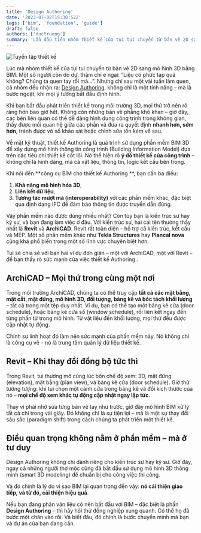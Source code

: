 ```yaml
---
title: 'Design Authoring'
date: '2023-07-02T15:30:52Z'
tags: ['bim', 'foundation', 'guide']
draft: false
authors: ['ductruong']
summary: 'Lần đầu tiên nhóm thiết kế của tụi tui chuyển từ bản vẽ 2D sang mô hình 3D bằng BIM. Một số người còn do dự, thậm chí e ngại: “Liệu có phức tạp quá không? Chúng ta quen tay rồi mà...”.'
---
```


![Tuyển tập thiết kế](https://images.unsplash.com/photo-1506748686214-e9df14d4d9d0?ixlib=rb-1.2.1&ixid=MnwxMjA3fDB8MHxwaG90by1wYWdlfHx8fGVufDB8fHx8&auto=format&fit=crop&w=1170&q=80)

Lúc mà nhóm thiết kế của tụi tui chuyển từ bản vẽ 2D sang mô hình 3D bằng BIM. Một số người còn do dự, thậm chí e ngại: “Liệu có phức tạp quá không? Chúng ta quen tay rồi mà...”. Nhưng chỉ sau một vài tuần làm quen, cả nhóm đều nhận ra: [Design Authoring]("https://construction.autodesk.com/workflows/design-authoring/"), không chỉ là một tính năng – mà là bước ngoặt, khi mọi ý tưởng bắt đầu định hình.

Khi bạn bắt đầu phát triển thiết kế trong môi trường 3D, mọi thứ trở nên rõ ràng hơn bao giờ hết. Không còn những bản vẽ phẳng khô khan – giờ đây, các bên liên quan có thể dễ dàng hình dung công trình trong không gian, thấy được mối quan hệ giữa các phần và đưa ra quyết định **nhanh hơn, sớm hơn**, tránh được vô số khảo sát hoặc chỉnh sửa tốn kém về sau.

Về mặt kỹ thuật, thiết kế Authoring là quá trình sử dụng phần mềm BIM 3D để xây dựng mô hình thông tin công trình (Building Information Model) dựa trên các tiêu chí thiết kế cốt lõi. Nó thể hiện rõ **ý đồ thiết kế của công trình** – không chỉ là hình dáng, mà cả vật liệu, thông tin, logic kết cấu bên trong.

Khi nói đến **công cụ BIM cho thiết kế Authoring **, bạn cần ba điều:

1. **Khả năng mô hình hóa 3D**,
2. **Liên kết dữ liệu**,
3. **Tương tác mượt mà (interoperability)** với các phần mềm khác, đặc biệt qua định dạng IFC để đảm bảo thông tin được truyền dẫn đúng.

Vậy phần mềm nào được dùng nhiều nhất? Còn tùy bạn là kiến trúc sư hay kỹ sư, và bạn đang làm việc ở đâu. Với kiến trúc sư, hai cái tên thường thấy nhất là **Revit** và **ArchiCAD**. Revit rất toàn diện – hỗ trợ cả kiến trúc, kết cấu và MEP. Một số phần mềm khác như **Tekla Structures** hay **Plancal nova** cũng khá phổ biến trong một số lĩnh vực chuyên biệt hơn.

Tui sẽ chia sẻ với bạn hai ví dụ đơn giản – một với ArchiCAD, một với Revit – để bạn thấy rõ sức mạnh của việc thiết kế Authoring .

<TOCInline toc={props.toc} exclude="" />

## ArchiCAD – Mọi thứ trong cùng một nơi

Trong môi trường ArchiCAD, chúng ta có thể truy cập **tất cả các mặt bằng, mặt cắt, mặt đứng, mô hình 3D, đối tượng, bảng kê và bóc tách khối lượng** – tất cả trong một tệp duy nhất. Ví dụ, bạn có thể tạo một bảng kê cửa (door schedule), hoặc bảng kê cửa sổ (window schedule), rồi liên kết ngay đến từng phần tử trong mô hình. Từ vật liệu đến khối lượng, mọi thứ đều được cập nhật tự động.

Chính sự linh hoạt đó làm nên sức mạnh của phần mềm này. Nó không chỉ là công cụ vẽ – nó là trung tâm quản lý dữ liệu thiết kế.

## Revit – Khi thay đổi đồng bộ tức thì

Trong Revit, tui thường mở cùng lúc bốn chế độ xem: 3D, mặt đứng (elevation), mặt bằng (plan view), và bảng kê cửa (door schedule). Giờ thử tưởng tượng: khi tui chọn một cánh cửa trong bảng kê và đổi kích thước của nó – **mọi chế độ xem khác tự động cập nhật ngay lập tức**.

Thay vì phải nhớ sửa từng bản vẽ tay như trước, giờ đây mô hình BIM xử lý tất cả chỉ trong vài giây. Đó không chỉ là sự tiện lợi – mà là một sự thay đổi sâu sắc (paradigm shift) trong cách chúng ta phát triển một thiết kế.

## Điều quan trọng không nằm ở phần mềm – mà ở **tư duy**

Design Authoring không chỉ dành riêng cho kiến trúc sư hay kỹ sư. Giờ đây, ngay cả những người thợ mộc cũng đã bắt đầu sử dụng mô hình 3D thông minh (smart 3D modeling) để chuẩn bị cho công việc thi công.

Và đó chính là lý do vì sao BIM lại quan trọng đến vậy: **nó cải thiện giao tiếp, và từ đó, cải thiện hiệu quả**.

Nếu bạn đang phân vân liệu có nên bắt đầu với BIM – đặc biệt là phần **Design Authoring** – thì hãy hỏi thử đồng nghiệp xung quanh. Có thể họ đã bước một chân vào rồi. Và biết đâu, đó chính là bước chuyển mình mà bạn và dự án của bạn đang cần.
